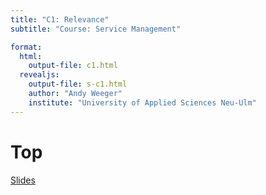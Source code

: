```yaml
---
title: "C1: Relevance"  
subtitle: "Course: Service Management"

format: 
  html:
    output-file: c1.html
  revealjs:
    output-file: s-c1.html 
    author: "Andy Weeger"
    institute: "University of Applied Sciences Neu-Ulm"    
---
```


# Top{visibility="hidden" .slide-link-hidden}
[Slides](s-c1.html)